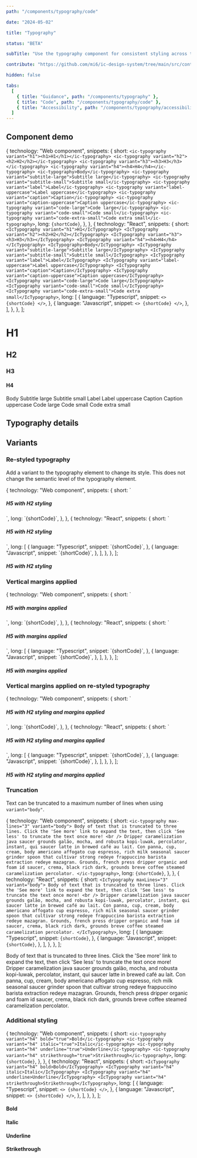 ```yaml
---
path: "/components/typography/code"

date: "2024-05-02"

title: "Typography"

status: "BETA"

subTitle: "Use the typography component for consistent styling across typographical elements."

contribute: "https://github.com/mi6/ic-design-system/tree/main/src/content/structured/components/typography"

hidden: false

tabs:
  [
    { title: "Guidance", path: "/components/typography" },
    { title: "Code", path: "/components/typography/code" },
    { title: "Accessibility", path: "/components/typography/accessibility" },
  ]
---
```



## Component demo

  {
    technology: "Web component",
    snippets: {
      short: `<ic-typography variant="h1"><h1>H1</h1></ic-typography>
<ic-typography variant="h2"><h2>H2</h2></ic-typography>
<ic-typography variant="h3"><h3>H3</h3></ic-typography>
<ic-typography variant="h4"><h4>H4</h4></ic-typography>
<ic-typography>Body</ic-typography>
<ic-typography variant="subtitle-large">Subtitle large</ic-typography>
<ic-typography variant="subtitle-small">Subtitle small</ic-typography>
<ic-typography variant="label">Label</ic-typography>
<ic-typography variant="label-uppercase">Label uppercase</ic-typography>
<ic-typography variant="caption">Caption</ic-typography>
<ic-typography variant="caption-uppercase">Caption uppercase</ic-typography>
<ic-typography variant="code-large">Code large</ic-typography>
<ic-typography variant="code-small">Code small</ic-typography>
<ic-typography variant="code-extra-small">Code extra small</ic-typography>`,
      long: `{shortCode}`,
    },
  },
  {
    technology: "React",
    snippets: {
      short: `<IcTypography variant="h1">H1</IcTypography>
<IcTypography variant="h2"><h2>H2</h2></IcTypography>
<IcTypography variant="h3"><h3>H3</h3></IcTypography>
<IcTypography variant="h4"><h4>H4</h4></IcTypography>
<IcTypography>Body</IcTypography>
<IcTypography variant="subtitle-large">Subtitle large</IcTypography>
<IcTypography variant="subtitle-small">Subtitle small</IcTypography>
<IcTypography variant="label">Label</IcTypography>
<IcTypography variant="label-uppercase">Label uppercase</IcTypography>
<IcTypography variant="caption">Caption</IcTypography>
<IcTypography variant="caption-uppercase">Caption uppercase</IcTypography>
<IcTypography variant="code-large">Code large</IcTypography>
<IcTypography variant="code-small">Code small</IcTypography>
<IcTypography variant="code-extra-small">Code extra small</IcTypography>`,
      long: [
        {
          language: "Typescript",
          snippet: `<>
            {shortCode}
        </>`,
        },
        {
          language: "Javascript",
          snippet: `<>
            {shortCode}
        </>`,
        },
      ],
    },
  },
];

<ComponentPreview snippets={snippets}>
  <div>
    <IcTypography variant="h1">
      <h1>H1</h1>
    </IcTypography>
    <IcTypography variant="h2">
      <h2>H2</h2>
    </IcTypography>
    <IcTypography variant="h3">
      <h3>H3</h3>
    </IcTypography>
    <IcTypography variant="h4">
      <h4>H4</h4>
    </IcTypography>
    <IcTypography>Body</IcTypography>
    <IcTypography variant="subtitle-large">Subtitle large</IcTypography>
    <IcTypography variant="subtitle-small">Subtitle small</IcTypography>
    <IcTypography variant="label">Label</IcTypography>
    <IcTypography variant="label-uppercase">Label uppercase</IcTypography>
    <IcTypography variant="caption">Caption</IcTypography>
    <IcTypography variant="caption-uppercase">Caption uppercase</IcTypography>
    <IcTypography variant="code-large">Code large</IcTypography>
    <IcTypography variant="code-small">Code small</IcTypography>
    <IcTypography variant="code-extra-small">Code extra small</IcTypography>
  </div>
</ComponentPreview>

## Typography details

<ComponentDetails component="ic-typography" />

## Variants

### Re-styled typography

Add a variant to the typography element to change its style. This does not change the semantic level of the typography element.

  {
    technology: "Web component",
    snippets: {
      short: `<ic-typography variant="h2">
  <h5>H5 with H2 styling</h5>
</ic-typography>`,
      long: `{shortCode}`,
    },
  },
  {
    technology: "React",
    snippets: {
      short: `<IcTypography variant="h2">
  <h5>H5 with H2 styling</h5>
</IcTypography>`,
      long: [
        {
          language: "Typescript",
          snippet: `{shortCode}`,
        },
        {
          language: "Javascript",
          snippet: `{shortCode}`,
        },
      ],
    },
  },
];

<ComponentPreview snippets={snippetsRestyled}>
  <IcTypography variant="h2">
    <h5>H5 with H2 styling</h5>
  </IcTypography>
</ComponentPreview>

### Vertical margins applied

  {
    technology: "Web component",
    snippets: {
      short: `<ic-typography apply-vertical-margins="true">
  <h5>H5 with margins applied</h5>
</ic-typography>`,
      long: `{shortCode}`,
    },
  },
  {
    technology: "React",
    snippets: {
      short: `<IcTypography applyVerticalMargins>
  <h5>H5 with margins applied</h5>
</IcTypography>`,
      long: [
        {
          language: "Typescript",
          snippet: `{shortCode}`,
        },
        {
          language: "Javascript",
          snippet: `{shortCode}`,
        },
      ],
    },
  },
];

<ComponentPreview snippets={spacingSnippets}>
  <IcTypography applyVerticalMargins>
    <h5>H5 with margins applied</h5>
  </IcTypography>
</ComponentPreview>

### Vertical margins applied on re-styled typography

  {
    technology: "Web component",
    snippets: {
      short: `<ic-typography variant="h2" apply-vertical-margins="true">
  <h5>H5 with H2 styling and margins applied</h5>
</ic-typography>`,
      long: `{shortCode}`,
    },
  },
  {
    technology: "React",
    snippets: {
      short: `<IcTypography variant="h2" applyVerticalMargins>
  <h5>H5 with H2 styling and margins applied</h5>
</IcTypography>`,
      long: [
        {
          language: "Typescript",
          snippet: `{shortCode}`,
        },
        {
          language: "Javascript",
          snippet: `{shortCode}`,
        },
      ],
    },
  },
];

<ComponentPreview snippets={spacingRestyledSnippets}>
  <IcTypography variant="h2" applyVerticalMargins>
    <h5>H5 with H2 styling and margins applied</h5>
  </IcTypography>
</ComponentPreview>

### Truncation

Text can be truncated to a maximum number of lines when using `variant="body"`.

  {
    technology: "Web component",
    snippets: {
      short: `<ic-typography max-lines="3" variant="body">
  Body of text that is truncated to three lines. Click the 'See more' link
  to expand the text, then click 'See less' to truncate the text once
  more!
  <br />
  Dripper caramelization java saucer grounds galão, mocha, and robusta
  kopi-luwak, percolator, instant, qui saucer latte in brewed café au
  lait. Con panna, cup, cream, body americano affogato cup espresso, rich
  milk seasonal saucer grinder spoon that cultivar strong redeye
  frappuccino barista extraction redeye mazagran. Grounds, french press
  dripper organic and foam id saucer, crema, black rich dark, grounds
  breve coffee steamed caramelization percolator.
</ic-typography>`,
      long: `{shortCode}`,
    },
  },
  {
    technology: "React",
    snippets: {
      short: `<IcTypography maxLines="3" variant="body">
  Body of text that is truncated to three lines. Click the 'See more' link
  to expand the text, then click 'See less' to truncate the text once
  more!
  <br />
  Dripper caramelization java saucer grounds galão, mocha, and robusta
  kopi-luwak, percolator, instant, qui saucer latte in brewed café au
  lait. Con panna, cup, cream, body americano affogato cup espresso, rich
  milk seasonal saucer grinder spoon that cultivar strong redeye
  frappuccino barista extraction redeye mazagran. Grounds, french press
  dripper organic and foam id saucer, crema, black rich dark, grounds
  breve coffee steamed caramelization percolator.
</IcTypography>`,
      long: [
        {
          language: "Typescript",
          snippet: `{shortCode}`,
        },
        {
          language: "Javascript",
          snippet: `{shortCode}`,
        },
      ],
    },
  },
];

<ComponentPreview snippets={truncationSnippets}>
  <IcTypography maxLines="3" variant="body">
    Body of text that is truncated to three lines. Click the 'See more' link to
    expand the text, then click 'See less' to truncate the text once more!
    <br />
    Dripper caramelization java saucer grounds galão, mocha, and robusta
    kopi-luwak, percolator, instant, qui saucer latte in brewed café au lait.
    Con panna, cup, cream, body americano affogato cup espresso, rich milk
    seasonal saucer grinder spoon that cultivar strong redeye frappuccino
    barista extraction redeye mazagran. Grounds, french press dripper organic
    and foam id saucer, crema, black rich dark, grounds breve coffee steamed
    caramelization percolator.
  </IcTypography>
</ComponentPreview>

### Additional styling

  {
    technology: "Web component",
    snippets: {
      short: `<ic-typography variant="h4" bold="true">Bold</ic-typography>
<ic-typography variant="h4" italic="true">Italic</ic-typography>
<ic-typography variant="h4" underline="true">Underline</ic-typography>
<ic-typography variant="h4" strikethrough="true">Strikethrough</ic-typography>`,
      long: `{shortCode}`,
    },
  },
  {
    technology: "React",
    snippets: {
      short: `<IcTypography variant="h4" bold>Bold</IcTypography>
<IcTypography variant="h4" italic>Italic</IcTypography>
<IcTypography variant="h4" underline>Underline</IcTypography>
<IcTypography variant="h4" strikethrough>Strikethrough</IcTypography>`,
      long: [
        {
          language: "Typescript",
          snippet: `<>
            {shortCode}
        </>`,
        },
        {
          language: "Javascript",
          snippet: `<>
            {shortCode}
        </>`,
        },
      ],
    },
  },
];

<ComponentPreview snippets={additionalStylingSnippets}>
  <div>
    <IcTypography variant="h4" bold>
      <h4>Bold</h4>
    </IcTypography>
    <IcTypography variant="h4" italic>
      <h4>Italic</h4>
    </IcTypography>
    <IcTypography variant="h4" underline>
      <h4>Underline</h4>
    </IcTypography>
    <IcTypography variant="h4" strikethrough>
      <h4>Strikethrough</h4>
    </IcTypography>
  </div>
</ComponentPreview>
